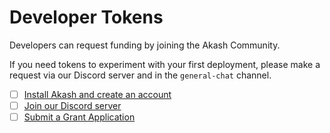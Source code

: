 # Developer Tokens

Developers can request funding by joining the Akash Community. &#x20;

If you need tokens to experiment with your first deployment, please make a request via our Discord server and in the `general-chat` channel.

* [ ] [Install Akash and create an account](broken-reference)
* [ ] [Join our Discord server](https://discord.com/invite/DxftX67)
* [ ] [Submit a Grant Application](https://forum.akash.network/t/2022-grant-applications-submit-here/3453)
